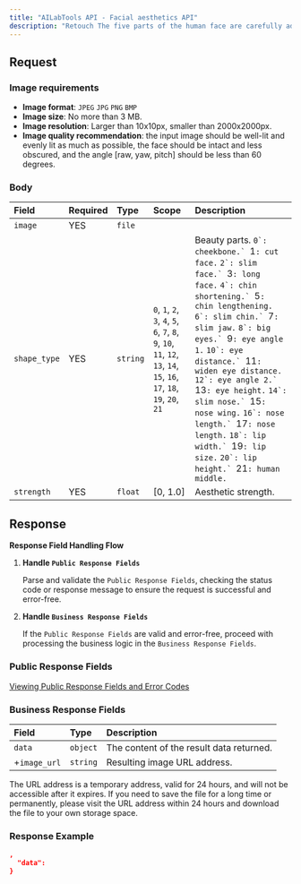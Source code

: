 ```yaml
---
title: "AILabTools API - Facial aesthetics API"
description: "Retouch The five parts of the human face are carefully adjusted, and the adjustment content is：big eyes, slim face, slim chin, mouth shape, slim nose, etc."
---
```


## Request

### Image requirements

- **Image format**: `JPEG` `JPG` `PNG` `BMP`
- **Image size**: No more than 3 MB.
- **Image resolution**: Larger than 10x10px, smaller than 2000x2000px.
- **Image quality recommendation**: the input image should be well-lit and evenly lit as much as possible, the face should be intact and less obscured, and the angle [raw, yaw, pitch] should be less than 60 degrees.

### Body

| Field        | Required | Type     | Scope                                                                                                                                                                                                                                                                                                     | Description                                                                                                                                                                                                                                                                                                                                                                                                                                                                                                                                                                                                                       |
|:-------------|:---------|:---------|:----------------------------------------------------------------------------------------------------------------------------------------------------------------------------------------------------------------------------------------------------------------------------------------------------------|:----------------------------------------------------------------------------------------------------------------------------------------------------------------------------------------------------------------------------------------------------------------------------------------------------------------------------------------------------------------------------------------------------------------------------------------------------------------------------------------------------------------------------------------------------------------------------------------------------------------------------------|
| `image`      | YES      | `file`   |                                                                                                                                                                                                                                                                                                           |                                                                                                                                                                                                                                                                                                                                                                                                                                                                                                                                                                                                                                   |
| `shape_type` | YES      | `string` | ``0``, ``1``, ``2``, ``3``, ``4``, ``5``, ``6``, ``7``, ``8``, ``9``, ``10``, ``11``, ``12``, ``13``, ``14``, ``15``, ``16``, ``17``, ``18``, ``19``, ``20``, ``21`` | Beauty parts. ``0`: cheekbone.` ``1`: cut face.` ``2`: slim face.` ``3`: long face.` ``4`: chin shortening.` ``5`: chin lengthening.` ``6`: slim chin.` ``7`: slim jaw.` ``8`: big eyes.` ``9`: eye angle 1.` ``10`: eye distance.` ``11`: widen eye distance.` ``12`: eye angle 2.` ``13`: eye height.` ``14`: slim nose.` ``15`: nose wing.` ``16`: nose length.` ``17`: nose length.` ``18`: lip width.` ``19`: lip size.` ``20`: lip height.` ``21`: human middle.` |
| `strength`   | YES      | `float`  | [0, 1.0]                                                                                                                                                                                                                                                                                                  | Aesthetic strength.                                                                                                                                                                                                                                                                                                                                                                                                                                                                                                                                                                                                               |

## Response

**Response Field Handling Flow**

1. **Handle `Public Response Fields`**

   Parse and validate the `Public Response Fields`, checking the status code or response message to ensure the request is successful and error-free.

2. **Handle `Business Response Fields`**

   If the `Public Response Fields` are valid and error-free, proceed with processing the business logic in the `Business Response Fields`.

### Public Response Fields

<a href="/docs/response-description" target="_blank">Viewing Public Response Fields and Error Codes</a>

### Business Response Fields

| Field        | Type     | Description                              |
|:-------------|:---------|:-----------------------------------------|
| `data`       | `object` | The content of the result data returned. |
| +`image_url` | `string` | Resulting image URL address.             |

The URL address is a temporary address, valid for 24 hours, and will not be accessible after it expires. If you need to save the file for a long time or permanently, please visit the URL address within 24 hours and download the file to your own storage space.

### Response Example

```json
,
  "data":           
}
```